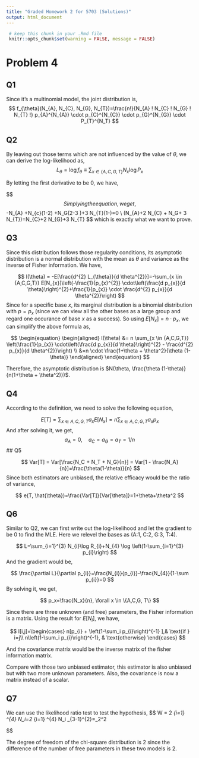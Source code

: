 ```yaml
---
title: "Graded Homework 2 for 5703 (Solutions)"
output: html_document
---
```


```r
 # keep this chunk in your .Rmd file
 knitr::opts_chunk$set(warning = FALSE, message = FALSE)
```

# Problem 4

## Q1

Since it's a multinomial model, the joint distribution is,
$$
f_{\theta}(N_{A}, N_{C}, N_{G}, N_{T})=\frac{n!}{N_{A} ! N_{C} ! N_{G} ! N_{T} !} p_{A}^{N_{A}} \cdot p_{C}^{N_{C}} \cdot p_{G}^{N_{G}} \cdot P_{T}^{N_T}
$$

## Q2

By leaving out those terms which are not influenced by the value of $\theta$, we can derive the log-likelihood as,
$$
L_{\theta}=\log f_{\theta} \equiv \sum_{x \in\{A, C, G, T\}} N_{x} \log P_{x}
$$

By letting the first derivative to be 0, we have, 

$$
\begin{equation}
\begin{aligned}
\frac{d L_{\theta}}{d \theta} &=\sum_{x} N_{x} \cdot \frac{1}{p_{x}} \cdot \frac{d p_{x}}{d \theta} \\
&=N_{A} \cdot \frac{-1}{1-\theta} + N_{C} \cdot \frac{1-2 \theta}{\theta-\theta^{2}}+ N_{G} \cdot \frac{2 \theta-3 \theta^{2}}{\theta^{2}-\theta^{3}} + N_{T} \cdot \frac{\cdot 3 \theta^{2}}{\theta^{3}} \\
&=0

\end{aligned}
\end{equation}
$$
Simplying the equation, we get,
$$
-N_{A} \cdot \theta +N_{c}(1-2\theta) +N_G(2-3 \theta)+3 N_{T}(1-\theta)=0 \\
\theta\left(N_{A}+2 N_{C} + N_G+ 3 N_{T}\right)=N_{C}+2 N_{G}+3 N_{T}
$$
which is exactly what we want to prove.

## Q3

Since this distribution follows those regularity conditions, its asymptotic distribution is a normal distribution with the mean as $\theta$ and variance as the inverse of Fisher information. We have,

$$
I(\theta) = -E[\frac{d^{2} L_{\theta}}{d \theta^{2}}]=-\sum_{x \in {A,C,G,T}} E[N_{x}]\left(-\frac{1}{p_{x}^{2}} \cdot\left(\frac{d p_{x}}{d \theta}\right)^{2}+\frac{1}{p_{x}} \cdot \frac{d^{2} p_{x}}{d \theta^{2}}\right)
$$
Since for a specific base $x$, its marginal distribution is a binomial distribution with $p=p_x$ (since we can view all the other bases as a large group and regard one occurance of base $x$ as a success). So using $E[N_x]=n\cdot p_x$, we can simplify the above formula as,

$$
\begin{equation}
\begin{aligned}
I(\theta) &= n \sum_{x \in {A,C,G,T}} \left(\frac{1}{p_{x}} \cdot\left(\frac{d p_{x}}{d \theta}\right)^{2} - \frac{d^{2} p_{x}}{d \theta^{2}}\right) \\
&=n \cdot \frac{1+\theta + \theta^2}{\theta (1-\theta)}
\end{aligned}
\end{equation}
$$

Therefore, the asymptotic distribution is $N(\theta, \frac{\theta (1-\theta)}{n(1+\theta + \theta^2)})$.

## Q4

According to the definition, we need to solve the following equation, 

$$
E[T]=\sum_{x \in {A,C,G,T}} a_x E[N_x] = n \sum_{x \in {A,C,G,T}} a_x p_x
$$
And after solving it, we get, 
$$
a_A = 0, \quad a_C=a_G=a_T=1/n
$$
## Q5

$$
Var[T] = Var[\frac{N_C + N_T + N_G}{n}] = Var[1 - \frac{N_A}{n}]=\frac{\theta(1-\theta)}{n}
$$
Since both estimators are unbiased, the relative efficacy would be the ratio of variance,

$$
e(T, \hat{\theta})=\frac{Var[T]}{Var[\theta]}=1+\theta+\theta^2
$$

## Q6

Similar to Q2, we can first write out the log-likelihood and let the gradient to be 0 to find the MLE. Here we relevel the bases as (A:1, C:2, G:3, T:4).

$$
L=\sum_{i=1}^{3} N_{i}\log R_{i}+N_{4} \log \left(1-\sum_{i=1}^{3} p_{i}\right)
$$
And the gradient would be,

$$
\frac{\partial L}{\partial p_{i}}=\frac{N_{i}}{p_{i}}-\frac{N_{4}}{1-\sum p_{i}}=0
$$
By solving it, we get, 

$$
p_x=\frac{N_x}{n}, \forall x \in \{A,C,G, T\}
$$

Since there are three unknown (and free) parameters, the Fisher information is a matrix. Using the result for $E[N_i]$, we have,

$$
I[i,j]=\begin{cases}
    n[p_{i} + \left(1-\sum_i p_{i}\right)^{-1} ],& \text{if } i=j\\
    n\left(1-\sum_i p_{i}\right)^{-1},             & \text{otherwise}
\end{cases}
$$

And the covariance matrix would be the inverse matrix of the fisher information matrix.

Compare with those two unbiased estimator, this estimator is also unbiased but with two more unknown parameters. Also, the covariance is now a matrix instead of a scalar.

## Q7

We can use the likelihood ratio test to test the hypothesis,
$$
W = 2 \sum \limits_{i=1} ^{4} N_i\log \frac{p_i}{p_i(\theta)}=2 \sum \limits_{i=1} ^{4} N_i\log \frac{N_i}{n\cdot p_i(\theta)} \sim \chi_{3-1}^{2}=\chi_2^2

$$

The degree of freedom of the chi-square distribution is 2 since the difference of the number of free parameters in these two models is 2.